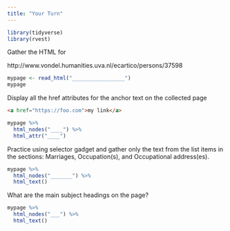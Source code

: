 ```yaml
---
title: "Your Turn"
---
```


```r
library(tidyverse)
library(rvest)
```


Gather the HTML for

http://www.vondel.humanities.uva.nl/ecartico/persons/37598


```r
mypage <- read_html("_________________")
mypage
```


Display all the href attributes for the anchor text on the collected page

```html
<a href="https://foo.com">my link</a>
```

```r
mypage %>% 
  html_nodes("____") %>% 
  html_attr("____")
```


Practice using selector gadget and gather only the text from the list items in the sections: Marriages, Occupation(s), and Occupational address(es).


```r
mypage %>% 
  html_nodes("_______") %>% 
  html_text()
```


What are the main subject headings on the page?

```r
mypage %>% 
  html_nodes("___") %>% 
  html_text()
```